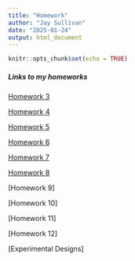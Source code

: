 ```yaml
---
title: "Homework"
author: "Jay Sullivan"
date: "2025-01-24"
output: html_document
---
```


```r
knitr::opts_chunk$set(echo = TRUE)
```


##### Links to my homeworks


[Homework 3](Homework03.html)


[Homework 4](Homework04.html)


[Homework 5](Homework05.html)


[Homework 6](Homework06.html)


[Homework 7](Homework07.html)

[Homework 8](Homework08.html)

[Homework 9]

[Homework 10]

[Homework 11]

[Homework 12]

[Experimental Designs]

